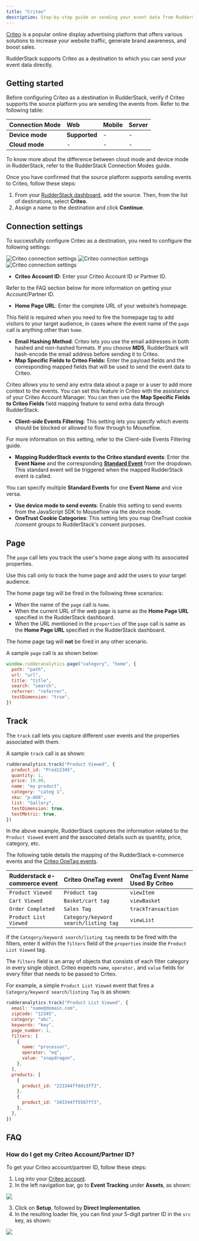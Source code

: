 ```yaml
---
title: "Criteo"
description: Step-by-step guide on sending your event data from RudderStack to Criteo.
---
```


[Criteo](https://www.criteo.com/) is a popular online display advertising platform that offers various solutions to increase your website traffic, generate brand awareness, and boost sales.

RudderStack supports Criteo as a destination to which you can send your event data directly.

## Getting started

Before configuring Criteo as a destination in RudderStack, verify if Criteo supports the source platform you are sending the events from. Refer to the following table:

| Connection Mode | Web       | Mobile | Server |
| :------------------ | :------------ | :--------- | :--------- |
| **Device mode**     | **Supported** | -          | -          |
| **Cloud mode**      | -             | -          | -          |

<div class="infoBlock">
To know more about the difference between cloud mode and device mode in RudderStack, refer to the <Link to="/destinations/rudderstack-connection-modes/">RudderStack Connection Modes</Link> guide.
</div>

Once you have confirmed that the source platform supports sending events to Criteo, follow these steps:

1. From your [RudderStack dashboard](https://app.rudderstack.com/), add the source. Then, from the list of destinations, select **Criteo**.
2. Assign a name to the destination and click **Continue**.

## Connection settings

To successfully configure Criteo as a destination, you need to configure the following settings:

<img src="../../assets/event-stream-destinations/criteo-connection-settings-1.png" alt="Criteo connection settings" />
<img src="../../assets/event-stream-destinations/criteo-connection-settings-2.png" alt="Criteo connection settings" />
<img src="../../assets/event-stream-destinations/criteo-connection-settings-3.png" alt="Criteo connection settings" />

- **Criteo Account ID**: Enter your Criteo Account ID or Partner ID.

<div class="infoBlock">
Refer to the <Link to="#faq">FAQ</Link> section below for more information on getting your Account/Partner ID.
</div>

- **Home Page URL**: Enter the complete URL of your website’s homepage.

<div class="infoBlock">
This field is required when you need to fire the homepage tag to add visitors to your target audience, in cases where the event name of the <code class="inline-code">page</code> call is anything other than <code class="inline-code">home</code>.
</div>

- **Email Hashing Method**: Criteo lets you use the email addresses in both hashed and non-hashed formats. If you choose **MD5**, RudderStack will hash-encode the email address before sending it to Criteo.
- **Map Specific Fields to Criteo Fields:** Enter the payload fields and the corresponding mapped fields that will be used to send the event data to Criteo.

<div class="infoBlock">
Criteo allows you to send any extra data about a page or a user to add more context to the events. You can set this feature in Criteo with the assistance of your Criteo Account Manager. You can then use the <strong>Map Specific Fields to Criteo Fields</strong> field mapping feature to send extra data through RudderStack.
</div>

- **Client-side Events Filtering**: This setting lets you specify which events should be blocked or allowed to flow through to Mouseflow.

<div class="infoBlock">
For more information on this setting, refer to the <Link to="/sources/sdks/event-filtering/">Client-side Events Filtering</Link> guide.
</div>

- **Mapping RudderStack events to the Criteo standard events**: Enter the **Event Name** and the corresponding [**Standard Event**]() from the dropdown. This standard event will be triggered when the mapped RudderStack event is called.

<div class="successBlock">
You can specify multiple <strong>Standard Events</strong> for one <strong>Event Name</strong> and vice versa.
</div>

- **Use device mode to send events**: Enable this setting to send events from the <Link to="/sources/sdks/rudderstack-javascript-sdk/">JavaScript SDK</Link> to Mouseflow via the <Link to="/destinations/rudderstack-connection-modes/#device-mode">device mode</Link>.
- **OneTrust Cookie Categories**: This setting lets you map <Link to="/sources/sdks/rudderstack-javascript-sdk/consent-managers/onetrust/">OneTrust cookie</Link> /consent groups to RudderStack's consent purposes.

## Page

The <Link to="/event-spec/standard-events/page/">`page`</Link> call lets you track the user's home page along with its associated properties.

<div class="infoBlock">
Use this call only to track the home page and add the users to your target audience.
</div>

The home page tag will be fired in the following three scenarios:

- When the name of the `page` call is `home`.
- When the current URL of the web page is same as the **Home Page URL** specified in the RudderStack dashboard.
- When the URL mentioned in the `properties` of the `page` call is same as the **Home Page URL** specified in the RudderStack dashboard.

<div class="warningBlock">
The home page tag will <strong>not</strong> be fired in any other scenario.
</div>

A sample `page` call is as shown below:

```javascript
window.rudderanalytics.page("category", "home", {
  path: "path",
  url: "url",
  title: "title",
  search: "search",
  referrer: "referrer",
  testDimension: "true",
})
```

## Track

The <Link to="/event-spec/standard-events/track/">`track`</Link> call lets you capture different user events and the properties associated with them.

A sample `track` call is as shown:

```javascript
rudderanalytics.track("Product Viewed", {
  product_id: "Prod12345",
  quantity: 1,
  price: 19.99,
  name: "my product",
  category: "categ 1",
  sku: "p-666",
  list: "Gallery",
  testDimension: true,
  testMetric: true,
})
```

In the above example, RudderStack captures the information related to the `Product Viewed` event and the associated details such as quantity, price, category, etc.

The following table details the mapping of the <Link to="/event-spec/ecommerce-events-spec/">RudderStack e-commerce events</Link> and the [Criteo OneTag events](https://support.criteo.com/s/article?article=All-Criteo-OneTag-events-and-parameters&language=en_US).

| **Rudderstack e-commerce event** | **Criteo OneTag event**               | **OneTag Event Name Used By Criteo** |
| :------------------------------- | :------------------------------------ | :----------------------------------- |
| `Product Viewed`                 | `Product tag`                         | `viewItem`                           |
| `Cart Viewed`                    | `Basket/cart tag`                     | `viewBasket`                         |
| `Order Completed`                | `Sales Tag`                           | `trackTransaction`                   |
| `Product List Viewed`            | `Category/keyword search/listing tag` | `viewList`                           |

<div class="infoBlock">
If the <code class="inline-code">Category/keyword search/listing tag</code> needs to be fired with the filters, enter it within the <code class="inline-code">filters</code> field of the <code class="inline-code">properties</code> inside the <code class="inline-code">Product List Viewed</code> tag.
</div>

The `filters` field is an array of objects that consists of each filter category in every single object. Criteo expects `name`, `operator,` and `value` fields for every filter that needs to be passed to Criteo.

For example, a simple `Product List Viewed` event that fires a `Category/keyword search/listing Tag` is as shown:

```javascript
rudderanalytics.track("Product List Viewed", {
  email: "name@domain.com",
  zipCode: "12345",
  category: "abc",
  keywords: "key",
  page_number: 1,
  filters: [
    {
      name: "processor",
      operator: "eq",
      value: "snapdragon",
    },
  ],
  products: [
    {
      product_id: "223344ffdds3ff3",
    },
    {
      product_id: "343344ff5567ff3",
    },
  ],
})
```

## FAQ

### How do I get my Criteo Account/Partner ID?

To get your Criteo account/partner ID, follow these steps:

1. Log into your [Criteo account](https://www.criteo.com/login/).
2. In the left navigation bar, go to **Event Tracking** under **Assets**, as shown:

<img src="https://user-images.githubusercontent.com/59817155/127632648-75ef6105-09fc-4344-b59d-876d45d82951.png" />

3. Click on **Setup**, followed by **Direct Implementation**.
4. In the resulting loader file, you can find your 5-digit partner ID in the `src` key, as shown:

<img src="https://user-images.githubusercontent.com/59817155/127632914-01fb0c10-1741-478e-b5d3-685d4c145f26.png" />